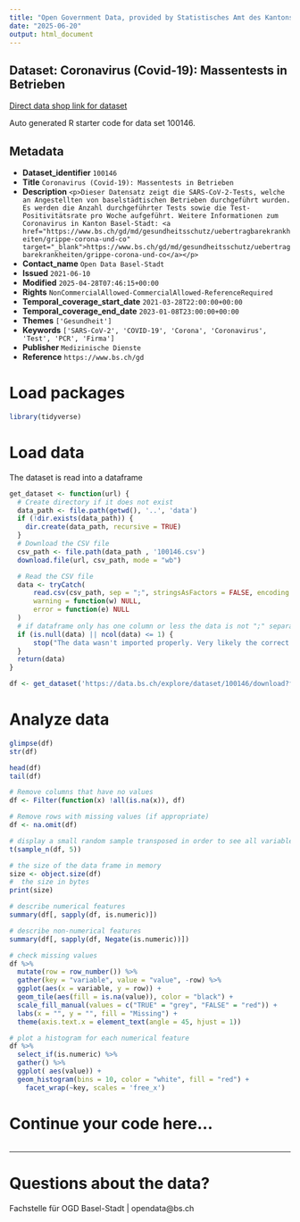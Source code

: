 ```yaml
---
title: "Open Government Data, provided by Statistisches Amt des Kantons Basel-Stadt - Fachstelle OGD"
date: "2025-06-20"
output: html_document
---
```


## Dataset: Coronavirus (Covid-19): Massentests in Betrieben

[Direct data shop link for dataset](https://data.bs.ch/explore/dataset/100146)

Auto generated R starter code for data set 100146.

## Metadata

- **Dataset_identifier** `100146`
- **Title** `Coronavirus (Covid-19): Massentests in Betrieben`
- **Description** `<p>Dieser Datensatz zeigt die SARS-CoV-2-Tests, welche an Angestellten von baselstädtischen Betrieben durchgeführt wurden. Es werden die Anzahl durchgeführter Tests sowie die Test-Positivitätsrate pro Woche aufgeführt. Weitere Informationen zum Coronavirus in Kanton Basel-Stadt: <a href="https://www.bs.ch/gd/md/gesundheitsschutz/uebertragbarekrankheiten/grippe-corona-und-co" target="_blank">https://www.bs.ch/gd/md/gesundheitsschutz/uebertragbarekrankheiten/grippe-corona-und-co</a></p>`
- **Contact_name** `Open Data Basel-Stadt`
- **Issued** `2021-06-10`
- **Modified** `2025-04-28T07:46:15+00:00`
- **Rights** `NonCommercialAllowed-CommercialAllowed-ReferenceRequired`
- **Temporal_coverage_start_date** `2021-03-28T22:00:00+00:00`
- **Temporal_coverage_end_date** `2023-01-08T23:00:00+00:00`
- **Themes** `['Gesundheit']`
- **Keywords** `['SARS-CoV-2', 'COVID-19', 'Corona', 'Coronavirus', 'Test', 'PCR', 'Firma']`
- **Publisher** `Medizinische Dienste`
- **Reference** `https://www.bs.ch/gd`


# Load packages

```r

library(tidyverse)
```

# Load data

The dataset is read into a dataframe

```r
get_dataset <- function(url) {
  # Create directory if it does not exist
  data_path <- file.path(getwd(), '..', 'data')
  if (!dir.exists(data_path)) {
    dir.create(data_path, recursive = TRUE)
  }
  # Download the CSV file
  csv_path <- file.path(data_path , '100146.csv')
  download.file(url, csv_path, mode = "wb")

  # Read the CSV file
  data <- tryCatch(
      read.csv(csv_path, sep = ";", stringsAsFactors = FALSE, encoding = "UTF-8"),
      warning = function(w) NULL,
      error = function(e) NULL
  )
  # if dataframe only has one column or less the data is not ";" separated
  if (is.null(data) || ncol(data) <= 1) {
      stop("The data wasn't imported properly. Very likely the correct separator couldn't be found.\nPlease check the dataset manually and adjust the code.")
  }
  return(data)
}
```

```r

df <- get_dataset('https://data.bs.ch/explore/dataset/100146/download?format=csv&timezone=Europe%2FZurich')

```

# Analyze data

```r

glimpse(df)
str(df)

head(df)
tail(df)

```

```r
# Remove columns that have no values
df <- Filter(function(x) !all(is.na(x)), df)

# Remove rows with missing values (if appropriate)
df <- na.omit(df)
```

```r
# display a small random sample transposed in order to see all variables
t(sample_n(df, 5))
```

```r
# the size of the data frame in memory
size <- object.size(df)
#  the size in bytes
print(size)
```

```r
# describe numerical features
summary(df[, sapply(df, is.numeric)])
```

```r
# describe non-numerical features
summary(df[, sapply(df, Negate(is.numeric))])
```

```r
# check missing values
df %>%
  mutate(row = row_number()) %>%
  gather(key = "variable", value = "value", -row) %>%
  ggplot(aes(x = variable, y = row)) +
  geom_tile(aes(fill = is.na(value)), color = "black") +
  scale_fill_manual(values = c("TRUE" = "grey", "FALSE" = "red")) +
  labs(x = "", y = "", fill = "Missing") +
  theme(axis.text.x = element_text(angle = 45, hjust = 1))
```

```r
# plot a histogram for each numerical feature
df %>%
  select_if(is.numeric) %>%
  gather() %>%
  ggplot( aes(value)) +
  geom_histogram(bins = 10, color = "white", fill = "red") +
    facet_wrap(~key, scales = 'free_x')
```

# Continue your code here...

```r

```
------------------------------------------------------------------------

# Questions about the data?

Fachstelle für OGD Basel-Stadt | opendata@bs.ch
